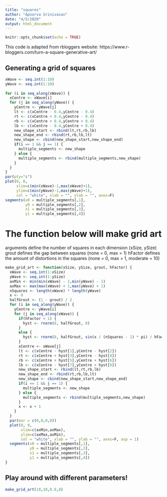 ```yaml
---
title: "squares"
author: "Apoorva Srinivasan"
date: "4/5/2020"
output: html_document
---
```


```r
knitr::opts_chunk$set(echo = TRUE)
```

This code is adapted from rbloggers website: https://www.r-bloggers.com/turn-a-square-generative-art/

## Generating a grid of squares

```r
xWave <- seq.int(1:10)
yWave <- seq.int(1:10)
 
for (i in seq_along(xWave)) {
  xCentre <- xWave[i]
  for (j in seq_along(yWave)) {
    yCentre <- yWave[j]
    lt <- c(xCentre - 0.4,yCentre - 0.4)
    rt <- c(xCentre + 0.4,yCentre - 0.4)
    rb <- c(xCentre + 0.4,yCentre + 0.4)
    lb <- c(xCentre - 0.4,yCentre + 0.4)
    new_shape_start <- rbind(lt,rt,rb,lb)
    new_shape_end <- rbind(rt,rb,lb,lt)
    new_shape <- cbind(new_shape_start,new_shape_end)
    if(i == 1 && j == 1) {
      multiple_segments <- new_shape
    } else {
      multiple_segments <- rbind(multiple_segments,new_shape)
    }
  }
}
par(pty="s")
plot(0, 0,
     xlim=c(min(xWave)-1,max(xWave)+1),
     ylim=c(min(yWave)-1,max(yWave)+1),
     col = "white", xlab = "", ylab = "", axes=F) 
segments(x0 = multiple_segments[,1],
         y0 = multiple_segments[,2],
         x1 = multiple_segments[,3],
         y1 = multiple_segments[,4])
```

# The function below will make grid art

arguments define the number of squares in each dimension (xSize, ySize)
grout defines the gap between squares (none = 0, max = 1)
hFactor defines the amount of distortions in the squares (none = 0, max = 1, moderate = 10)

```r

make_grid_art <- function(xSize, ySize, grout, hFactor) {
  xWave <- seq.int(1:xSize)
  yWave <- seq.int(1:ySize)
  axMin <- min(min(xWave) - 1,min(yWave) - 1)
  axMax <- max(max(xWave) + 1,max(yWave) + 1)
  nSquares <- length(xWave) * length(yWave)
  x <- 0
  halfGrout <- (1 - grout) / 2
  for (i in seq_along(yWave)) {
    yCentre <- yWave[i]
    for (j in seq_along(xWave)) {
      if(hFactor < 1) {
        hyst <- rnorm(8, halfGrout, 0)
      }
      else {
        hyst <- rnorm(8, halfGrout, sin(x / (nSquares - 1) * pi) / hFactor)
      }
      xCentre <- xWave[j]
      lt <- c(xCentre - hyst[1],yCentre - hyst[2])
      rt <- c(xCentre + hyst[3],yCentre - hyst[4])
      rb <- c(xCentre + hyst[5],yCentre + hyst[6])
      lb <- c(xCentre - hyst[7],yCentre + hyst[8])
      new_shape_start <- rbind(lt,rt,rb,lb)
      new_shape_end <- rbind(rt,rb,lb,lt)
      new_shape <- cbind(new_shape_start,new_shape_end)
      if(i == 1 && j == 1) {
        multiple_segments <- new_shape
      } else {
        multiple_segments <- rbind(multiple_segments,new_shape)
      }
      x <- x + 1
    }
  }
  par(mar = c(0,0,0,0))
  plot(0, 0,
       xlim=c(axMin,axMax),
       ylim=c(axMax,axMin),
       col = "white", xlab = "", ylab = "", axes=F, asp = 1) 
  segments(x0 = multiple_segments[,1],
           y0 = multiple_segments[,2],
           x1 = multiple_segments[,3],
           y1 = multiple_segments[,4])
}
```


## Play around with different parameters!

```r

make_grid_art(10,10,0.8,8)
```

